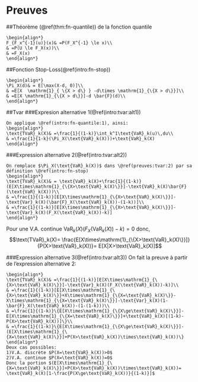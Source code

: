 # Preuves 

##Théorème (\@ref(thm:fn-quantile)) de la fonction quantile 
\label{preuves:fn-quantile}
```proof
\begin{align*}
F_{F_x^{-1}(u)}(x)& =P(F_X^{-1} \le x)\\
& =P(U \le F_X(x))\\
& =F_X(x)
\end{align*}
```

##Fonction Stop-Loss(\@ref(intro:fn-stop))
\label{preuves:fn-stop}
```proof
\begin{align*}
\Pi_X(d)& = E[\max(X-d, 0)]\\
& =E[X  \mathrm{1}_{ \{X > d\} } -d\times \mathrm{1}_{\{X > d\}}]\\
& =E[X \mathrm{1}_{\{X > d\}}]-d \bar{F}(d)\\
\end{align*}
```

##Tvar
###Expresion alternative 1(\@ref(intro:tvar:alt1)) 
\label{preuves:tvar:1}
```proof
On applique \@ref(intro:fn-quantile:1), ainsi:
\begin{align*}
\text{TVaR}_k(X)& =\frac{1}{(1-k)}\int_k^1\text{VaR}_k(u)\,du\\
& =\frac{1}{1-k}(\Pi_X(\text{VaR}_k(X)))+\text{VaR}_k(X)
\end{align*}
```

###Expression alternative 2(\@ref(intro:tvar:alt2))
\label{preuves:tvar:2}
```proof
On remplace $\Pi_X(\text{VaR}_k(X))$ dans \@ref(preuves:tvar:2) par sa définition \@ref(intro:fn-stop)
\begin{align*}
\text{TVaR}_k(X)& = \text{VaR}_k(X)+\frac{1}{(1-k)}(E[X\times\mathrm{1}_{\{X>\text{VaR}_k(X)\}}]-\text{VaR}_k(X)\bar{F}(\text{VaR}_k(X)))\\
& =\frac{1}{(1-k)}[E[X\times\mathrm{1}_{\{X>\text{VaR}_k(X)\}}]-\text{Var}_k(X)(\bar{F}_X(\text{VaR}_k(X))-(1-k))]\\
& =\frac{1}{(1-k)}[E[X\times\mathrm{1}_{\{X>\text{VaR}_k(X)\}}]-\text{Var}_k(X)(F_X(\text{VaR}_k(X))-k)]
\end{align*}
```
Pour une V.A. continue $\text{VaR}_k(X)(F_X(\text{VaR}_k(X))-k)=0$ donc,
$$\text{TVaR}_k(X)= \frac{E[X\times\mathrm{1}_{\{X>\text{VaR}_k(X)\}}]}{P(X>\text{VaR}_k(X))}= E[X|X>\text{VaR}_k(X)]$$

###Expression alternative 3(\@ref(intro:tvar:alt3))
\label{preuves:tvar:3}
On fait la preuve à partir de l'expression alternative 2:
```proof
\begin{align*}
\text{TVaR}_k(X)& =\frac{1}{(1-k)}[E[X\times\mathrm{1}_{\{X>\text{VaR}_k(X)\}}]-\text{Var}_k(X)(F_X(\text{VaR}_k(X))-k)]\\
& =\frac{1}{(1-k)}[E[X\times\mathrm{1}_{\{X>\text{VaR}_k(X)\}}+X\times\mathrm{1}_{\{X=\text{VaR}_k(X)\}}-X\times\mathrm{1}_{\{X=\text{VaR}_k(X)\}}]-\text{Var}_k(X)(1-\bar{F}_X(\text{VaR}_k(X))-(1-(1-k)))\\
& =\frac{1}{(1-k)}\{E[X\times\mathrm{1}_{\{X\ge\text{VaR}_k(X)\}}]-E[X\times\mathrm{1}_{\{X=\text{VaR}_k(X)\}}]+\text{VaR}_k(X)[(1-k)-P(X>\text{VaR}_k(X))]\}\\
& =\frac{1}{(1-k)}\{E[X\times\mathrm{1}_{\{X\ge\text{VaR}_k(X)\}}]-(E[X\times\mathrm{1}_{\{X=\text{VaR}_k(X)\}}]+P(X>\text{VaR}_k(X))\times\text{VaR}_k(X))\}
\end{align*}
Deux cas possibles: 
1)V.A. discrète $P(X=\text{VaR}_k(X))>0$ 
2)V.A. continue $P(X=\text{VaR}_k(X))=0$ 
Donc la portion $(E[X\times\mathrm{1}_{\{X=\text{VaR}_k(X)\}}]+P(X>\text{VaR}_k(X))\times\text{VaR}_k(X))=  \text{VaR}_k(X)[1-\frac{P(X\ge\text{VaR}_k(X))}{(1-k)}]$
```



















